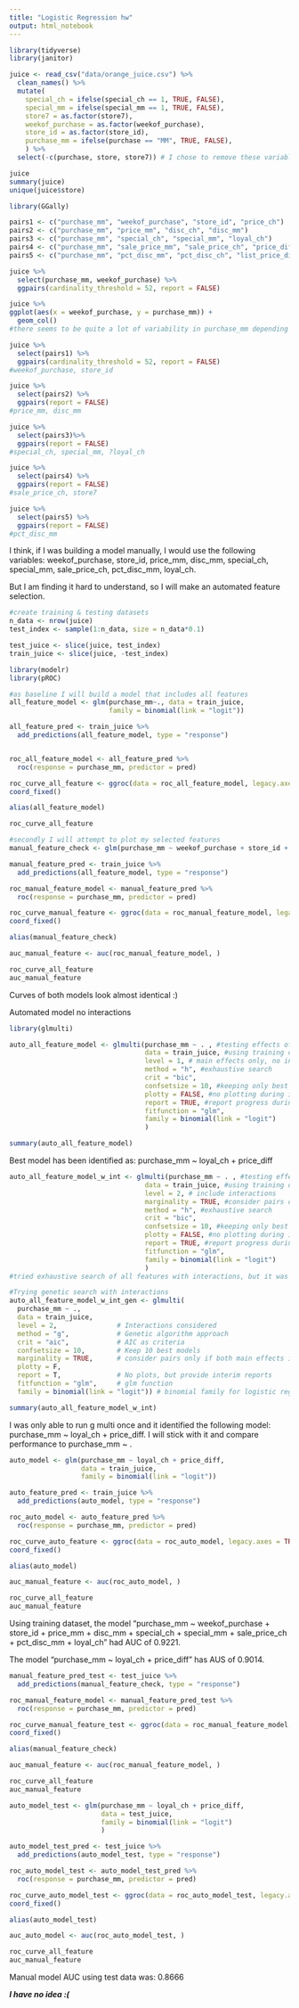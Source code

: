 ```yaml
---
title: "Logistic Regression hw"
output: html_notebook
---
```


```r
library(tidyverse)
library(janitor)
```

```r
juice <- read_csv("data/orange_juice.csv") %>%
  clean_names() %>%
  mutate(
    special_ch = ifelse(special_ch == 1, TRUE, FALSE),
    special_mm = ifelse(special_mm == 1, TRUE, FALSE),
    store7 = as.factor(store7),
    weekof_purchase = as.factor(weekof_purchase), 
    store_id = as.factor(store_id),
    purchase_mm = ifelse(purchase == "MM", TRUE, FALSE),
    ) %>%
  select(-c(purchase, store, store7)) # I chose to remove these variable right away as they are already represented in the dataset in other columns.

juice
summary(juice)
unique(juice$store)
```

```r
library(GGally)
```
```r
pairs1 <- c("purchase_mm", "weekof_purchase", "store_id", "price_ch")
pairs2 <- c("purchase_mm", "price_mm", "disc_ch", "disc_mm")
pairs3 <- c("purchase_mm", "special_ch", "special_mm", "loyal_ch")
pairs4 <- c("purchase_mm", "sale_price_mm", "sale_price_ch", "price_diff")
pairs5 <- c("purchase_mm", "pct_disc_mm", "pct_disc_ch", "list_price_diff")
```

```r
juice %>%
  select(purchase_mm, weekof_purchase) %>%
  ggpairs(cardinality_threshold = 52, report = FALSE)

juice %>%
ggplot(aes(x = weekof_purchase, y = purchase_mm)) +
  geom_col()
#there seems to be quite a lot of variability in purchase_mm depending on weekof_purchase, therefore I will keep weekof_purchase variable.

juice %>%
  select(pairs1) %>%
  ggpairs(cardinality_threshold = 52, report = FALSE)
#weekof_purchase, store_id

juice %>%
  select(pairs2) %>%
  ggpairs(report = FALSE)
#price_mm, disc_mm

juice %>%
  select(pairs3)%>%
  ggpairs(report = FALSE)
#special_ch, special_mm, ?loyal_ch

juice %>%
  select(pairs4) %>%
  ggpairs(report = FALSE)
#sale_price_ch, store7

juice %>%
  select(pairs5) %>%
  ggpairs(report = FALSE)
#pct_disc_mm
```
I think, if I was building a model manually, I would use the following variables: weekof_purchase, store_id, price_mm, disc_mm, special_ch, special_mm, sale_price_ch, pct_disc_mm, loyal_ch.

But I am finding it hard to understand, so I will make an automated feature selection.

```r
#create training & testing datasets
n_data <- nrow(juice)
test_index <- sample(1:n_data, size = n_data*0.1)

test_juice <- slice(juice, test_index)
train_juice <- slice(juice, -test_index)
```

```r
library(modelr)
library(pROC)
```


```r
#as baseline I will build a model that includes all features
all_feature_model <- glm(purchase_mm~., data = train_juice, 
                         family = binomial(link = "logit"))

all_feature_pred <- train_juice %>%
  add_predictions(all_feature_model, type = "response")


roc_all_feature_model <- all_feature_pred %>%
  roc(response = purchase_mm, predictor = pred)

roc_curve_all_feature <- ggroc(data = roc_all_feature_model, legacy.axes = TRUE)
coord_fixed()

alias(all_feature_model)

roc_curve_all_feature

```


```r
#secondly I will attempt to plot my selected features
manual_feature_check <- glm(purchase_mm ~ weekof_purchase + store_id + price_mm + disc_mm + special_ch + special_mm + sale_price_ch + pct_disc_mm + loyal_ch, data = train_juice, family = binomial(link = "logit"))

manual_feature_pred <- train_juice %>%
  add_predictions(all_feature_model, type = "response")

roc_manual_feature_model <- manual_feature_pred %>%
  roc(response = purchase_mm, predictor = pred)

roc_curve_manual_feature <- ggroc(data = roc_manual_feature_model, legacy.axes = TRUE)
coord_fixed()

alias(manual_feature_check)

auc_manual_feature <- auc(roc_manual_feature_model, )

roc_curve_all_feature
auc_manual_feature
```

Curves of both models look almost identical :)

Automated model no interactions

```r
library(glmulti)
```

```r
auto_all_feature_model <- glmulti(purchase_mm ~ . , #testing effects of all features
                                  data = train_juice, #using training dataset
                                  level = 1, # main effects only, no interactions
                                  method = "h", #exhaustive search
                                  crit = "bic", 
                                  confsetsize = 10, #keeping only best 10 models
                                  plotty = FALSE, #no plotting during iteration
                                  report = TRUE, #report progress during iteration
                                  fitfunction = "glm",
                                  family = binomial(link = "logit")
                                  )

summary(auto_all_feature_model)
```
Best model has been identified as: purchase_mm ~ loyal_ch + price_diff

```r
auto_all_feature_model_w_int <- glmulti(purchase_mm ~ . , #testing effects of all features
                                  data = train_juice, #using training dataset
                                  level = 2, # include interactions
                                  marginality = TRUE, #consider pairs only if features are in the model
                                  method = "h", #exhaustive search
                                  crit = "bic", 
                                  confsetsize = 10, #keeping only best 10 models
                                  plotty = FALSE, #no plotting during iteration
                                  report = TRUE, #report progress during iteration
                                  fitfunction = "glm",
                                  family = binomial(link = "logit")
                                  )
#tried exhaustive search of all features with interactions, but it was taking too long. 

#Trying genetic search with interactions
auto_all_feature_model_w_int_gen <- glmulti(
  purchase_mm ~ .,
  data = train_juice,
  level = 2,               # Interactions considered
  method = "g",            # Genetic algorithm approach
  crit = "aic",            # AIC as criteria
  confsetsize = 10,        # Keep 10 best models
  marginality = TRUE,      # consider pairs only if both main effects in model
  plotty = F, 
  report = T,              # No plots, but provide interim reports
  fitfunction = "glm",     # glm function
  family = binomial(link = "logit")) # binomial family for logistic regression

summary(auto_all_feature_model_w_int)
```



I was only able to run g multi once and it identified the following model: purchase_mm ~ loyal_ch + price_diff. I will stick with it and compare performance to purchase_mm ~ . 


```r
auto_model <- glm(purchase_mm ~ loyal_ch + price_diff,
                  data = train_juice, 
                  family = binomial(link = "logit"))

auto_feature_pred <- train_juice %>%
  add_predictions(auto_model, type = "response")

roc_auto_model <- auto_feature_pred %>%
  roc(response = purchase_mm, predictor = pred)

roc_curve_auto_feature <- ggroc(data = roc_auto_model, legacy.axes = TRUE) 
coord_fixed()

alias(auto_model)

auc_manual_feature <- auc(roc_auto_model, )

roc_curve_all_feature
auc_manual_feature
```

Using training dataset, the model "purchase_mm ~ weekof_purchase + store_id + price_mm + disc_mm + special_ch + special_mm + sale_price_ch + pct_disc_mm + loyal_ch" had AUC of 0.9221.

The model "purchase_mm ~ loyal_ch + price_diff" has AUS of 0.9014. 


```r
manual_feature_pred_test <- test_juice %>%
  add_predictions(manual_feature_check, type = "response")

roc_manual_feature_model <- manual_feature_pred_test %>%
  roc(response = purchase_mm, predictor = pred)

roc_curve_manual_feature_test <- ggroc(data = roc_manual_feature_model, legacy.axes = TRUE)
coord_fixed()

alias(manual_feature_check)

auc_manual_feature <- auc(roc_manual_feature_model, )

roc_curve_all_feature
auc_manual_feature
```

```r
auto_model_test <- glm(purchase_mm ~ loyal_ch + price_diff, 
                       data = test_juice,
                       family = binomial(link = "logit")
                       )

auto_model_test_pred <- test_juice %>%
  add_predictions(auto_model_test, type = "response")

roc_auto_model_test <- auto_model_test_pred %>%
  roc(response = purchase_mm, predictor = pred)

roc_curve_auto_model_test <- ggroc(data = roc_auto_model_test, legacy.axes = TRUE)
coord_fixed()

alias(auto_model_test)

auc_auto_model <- auc(roc_auto_model_test, )

roc_curve_all_feature
auc_manual_feature
```

Manual model AUC using test data was: 0.8666

***I have no idea :(***




